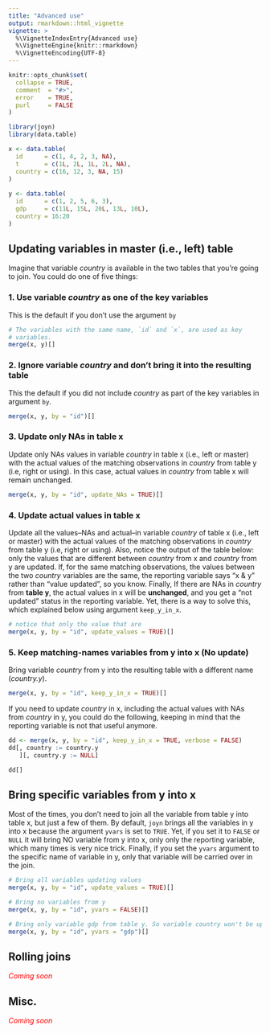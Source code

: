 ```yaml
---
title: "Advanced use"
output: rmarkdown::html_vignette
vignette: >
  %\VignetteIndexEntry{Advanced use}
  %\VignetteEngine{knitr::rmarkdown}
  %\VignetteEncoding{UTF-8}
---
```


```r
knitr::opts_chunk$set(
  collapse = TRUE,
  comment  = "#>", 
  error    = TRUE, 
  purl     = FALSE
)
```

```r
library(joyn)
library(data.table)

x <- data.table(
  id      = c(1, 4, 2, 3, NA),
  t       = c(1L, 2L, 1L, 2L, NA),
  country = c(16, 12, 3, NA, 15)
)
  
y <- data.table(
  id      = c(1, 2, 5, 6, 3),
  gdp     = c(11L, 15L, 20L, 13L, 10L),
  country = 16:20
)

```

## Updating variables in master (i.e., left) table

Imagine that variable *country* is available in the two tables that you're going
to join. You could do one of five things:

### 1. Use variable *country* as one of the key variables

This is the default if you don't use the argument `by`

```r
# The variables with the same name, `id` and `x`, are used as key
# variables.
merge(x, y)[]
```

### 2. Ignore variable *country* and don't bring it into the resulting table

This the default if you did not include *country* as part of the key variables
in argument `by`.

```r
merge(x, y, by = "id")[]
```

### 3. Update only NAs in table x

Update only NAs values in variable *country* in table x (i.e., left or master)
with the actual values of the matching observations in *country* from table y
(i.e, right or using). In this case, actual values in *country* from table x
will remain unchanged.

```r
merge(x, y, by = "id", update_NAs = TRUE)[]
```

### 4. Update actual values in table x

Update all the values--NAs and actual--in variable *country* of table x (i.e.,
left or master) with the actual values of the matching observations in *country*
from table y (i.e, right or using). Also, notice the output of the table below:
only the values that are different between *country* from x and *country* from y
are updated. If, for the same matching observations, the values between the two
*country* variables are the same, the reporting variable says "x & y" rather
than "value updated", so you know. Finally, If there are NAs in *country* from
**table y**, the actual values in x will be **unchanged**, and you get a "not
updated" status in the reporting variable. Yet, there is a way to solve this,
which explained below using argument `keep_y_in_x`.

```r
# notice that only the value that are 
merge(x, y, by = "id", update_values = TRUE)[]
```

### 5. Keep matching-names variables from y into x (No update)

Bring variable *country* from y into the resulting table with a different name
(*country.y*).

```r
merge(x, y, by = "id", keep_y_in_x = TRUE)[]
```

If you need to update *country* in x, including the actual values with NAs from
*country* in y, you could do the following, keeping in mind that the reporting
variable is not that useful anymore.

```r
dd <- merge(x, y, by = "id", keep_y_in_x = TRUE, verbose = FALSE)
dd[, country := country.y
   ][, country.y := NULL]

dd[]
```

## Bring specific variables from y into x

Most of the times, you don't need to join all the variable from table y into
table x, but just a few of them. By default, `joyn` brings all the variables in
y into x because the argument `yvars` is set to `TRUE`. Yet, if you set it to
`FALSE` or `NULL` it will bring NO variable from y into x, only only the
reporting variable, which many times is very nice trick. Finally, if you set the
`yvars` argument to the specific name of variable in y, only that variable will
be carried over in the join.

```r
# Bring all variables updating values
merge(x, y, by = "id", update_values = TRUE)[]

# Bring no variables from y
merge(x, y, by = "id", yvars = FALSE)[]

# Bring only variable gdp from table y. So variable country won't be updated either because table y is filtered before the coparison of variables is done. 
merge(x, y, by = "id", yvars = "gdp")[]
```

## Rolling joins

[*Coming soon*]{style="color:red"}

## Misc.

[*Coming soon*]{style="color:red"}
